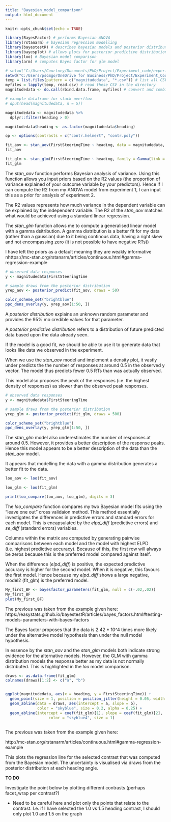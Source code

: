 ```yaml
---
title: "Bayesian_model_comparison"
output: html_document
---
```


```r
knitr::opts_chunk$set(echo = TRUE)
```

```r
library(BayesFactor) # performs Bayesian ANOVA
library(rstanarm) # bayesian regression modelling
library(bayestestR) # describes bayesian models and posterior distributions
library(bayesplot) # allows plots for posterior predictive distributions
library(loo) # Bayesian model comparison
library(arm) # computes Bayes factor for glm model
```


```r
# setwd("C:/Users/Courtney/Documents/PhD/Project/Experiment_code/experiment_1")
setwd("C:/Users/pscmgo/OneDrive for Business/PhD/Project/Experiment_Code/experiment_1")
temp = list.files(pattern = c("magnitudedata", "*.csv")) # list all CSV files in the directory
myfiles = lapply(temp, read.csv) # read these CSV in the directory
magnitudedata <- do.call(rbind.data.frame, myfiles) # convert and combine the CSV files into dataframe

# example dataframe for stack overflow
# dput(head(magnitudedata, n = 5))
```


```r

magnitudedata <- magnitudedata %>%
  dplyr::filter(heading > 0)

magnitudedata$heading <- as.factor(magnitudedata$heading)

op <- options(contrasts = c("contr.helmert", "contr.poly"))

fit_aov <- stan_aov(FirstSteeringTime ~ heading, data = magnitudedata, prior = R2(location = 0.5))
fit_aov

fit_glm <- stan_glm(FirstSteeringTime ~ heading, family = Gamma(link = "identity"), data = magnitudedata)
fit_glm

```

The *stan_aov* function performs Bayesian analysis of variance. Using this function allows you input priors based on the R2 values (the proportion of variance explained of your outcome variable by your predictors). Hence if I can compute the R2 from my ANOVA model from experiment 1, I can input this as a prior for analysis of experiment 2.


The R2 values represents how much variance in the dependent variable can be explained by the independent variable. The R2 of the *stan_aov* matches what would be achieved using a standard linear regression.

The *stan_glm* function allows me to compute a generalised linear model with a gamma dsitribution. A gamma distribution is a better fit for my data (rather than a gaussian) due to it being continous data, having a right skew and not encompassing zero (it is not possible to have negative RTs))

I have left the priors as a default meaning they are weakly informative
nhttps://mc-stan.org/rstanarm/articles/continuous.html#gamma-regression-example

```r

# observed data responses
y <- magnitudedata$FirstSteeringTime

# sample draws from the posterior distribution
yrep_aov <- posterior_predict(fit_aov, draws = 50)

color_scheme_set("brightblue")
ppc_dens_overlay(y, yrep_aov[1:50, ])

```

A *posterior distribution* explains an unknown random parameter and provides the 95% mo credible values for that parameter.

A *posterior predictive distribution* refers to a distribution of future predicted data based upon the data already seen. 

If the model is a good fit, we should be able to use it to generate data that looks like data we observed in the experiment. 

When we use the *stan_aov* model and implement a density plot, it vastly under predicts the the number of responses at around 0.5 in the observed y vector. The model thus predicts fewer 0.5 RTs than was actually observed.

This model also proposes the peak of the responses (i.e. the highest density of responses) as slower than the observed peak responses. 

```r

# observed data responses
y <- magnitudedata$FirstSteeringTime

# sample draws from the posterior distribution
yrep_glm <- posterior_predict(fit_glm, draws = 500)

color_scheme_set("brightblue")
ppc_dens_overlay(y, yrep_glm[1:50, ])

```

The *stan_glm* model also underestimates the number of responses at around 0.5. However, it provides a better description of the response peaks. Hence this model appears to be a better description of the data than the *stan_aov* model.

It appears that modelling the data with a gamma distribution generates a better fit to the data. 

```r

loo_aov <- loo(fit_aov)

loo_glm <- loo(fit_glm)

print(loo_compare(loo_aov, loo_glm), digits = 3)

```

The *loo_compare* function compares my two Bayesian model fits using the "leave one out" cross validaion method. This method essentially investigates the differences in predictive errors and standard errors for each model. This is encapsulated by the *elpd_diff* (predictive errors) and *se_diff* (standard errors) variables.

Columns within the matrix are computed by generating pairwise comparisons between each model and the model with highest ELPD (i.e. highest predictive accuracy). Because of this, the first row will always be zeros because this is the preferred model compared against itself. 

When the difference (*elpd_diff*) is positive, the expected predictive accuracy is higher for the second model. When it is negative, this favours the first model. Hence because my *elpd_diff* shows a large negative, model2 (fit_glm) is the preferred model. 

```r

My_first_BF <- bayesfactor_parameters(fit_glm, null = c(-.02,.02))
My_first_BF
plot(My_first_BF)

```

The previous was taken from the example given here: https://easystats.github.io/bayestestR/articles/bayes_factors.html#testing-models-parameters-with-bayes-factors

The Bayes factor proposes that the data is 2.42 * 10^4 times more likely under the alternative model hypothesis than under the null model hypothesis.

In essence by the *stan_aov* and the *stan_glm* models both indicate strong evidence for the alternative models. However, the GLM with gamma distribution models the response better as my data is not normally distributed. This is highlighted in the *loo* model comparison. 

```r

draws <- as.data.frame(fit_glm)
colnames(draws)[1:2] <- c("a", "b")


ggplot(magnitudedata, aes(x = heading, y = FirstSteeringTime)) + 
  geom_point(size = 1, position = position_jitter(height = 0.05, width = 0.1), alpha = 0.3) + 
  geom_abline(data = draws, aes(intercept = a, slope = b), 
              color = "skyblue", size = 0.2, alpha = 0.25) + 
  geom_abline(intercept = coef(fit_glm)[1], slope = coef(fit_glm)[2], 
                   color = "skyblue4", size = 1) 
  
```

The previous was taken from the example given here:

http://mc-stan.org/rstanarm/articles/continuous.html#gamma-regression-example

This plots the regression line for the selected contrast that was computed from the Bayesian model. The uncertainty is visualised via draws from the posterior distribution at each heading angle.

**TO DO**

Investigate the point below by plotting different contrasts (perhaps facet_wrap per contrast?)

- Need to be careful here and plot only the points that relate to the contrast. I.e. if I have selected the 1.0 vs 1.5 heading contrast, I should only plot 1.0 and 1.5 on the graph
